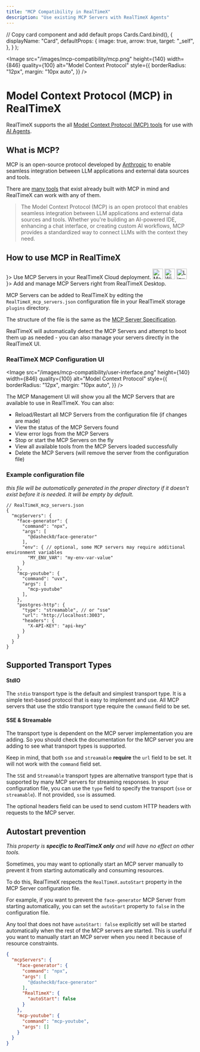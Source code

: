 ```yaml
---
title: "MCP Compatibility in RealTimeX"
description: "Use existing MCP Servers with RealTimeX Agents"
---
```



  // Copy card component and add default props
  Cards.Card.bind(),
  {
    displayName: "Card",
    defaultProps: {
      image: true,
      arrow: true,
      target: "_self",
    },
  }
);

<Image
  src="/images/mcp-compatibility/mcp.png"
  height={140}
  width={846}
  quality={100}
  alt="Model Context Protocol"
  style={{
    borderRadius: "12px",
    margin: "10px auto",
  }}
/>

# Model Context Protocol (MCP) in RealTimeX

RealTimeX supports the all [Model Context Protocol (MCP) tools](https://github.com/modelcontextprotocol/modelcontextprotocol) for use with [AI Agents](/agent/overview).

## What is MCP?

MCP is an open-source protocol developed by [Anthropic](https://www.anthropic.com/) to enable seamless integration between LLM applications and external data sources and tools.

There are [many tools](https://github.com/modelcontextprotocol/servers) that exist already built with MCP in mind and RealTimeX can work with any of them.

> The Model Context Protocol (MCP) is an open protocol that enables seamless integration between LLM applications and external data sources and tools. Whether you're building an AI-powered IDE, enhancing a chat interface, or creating custom AI workflows, MCP provides a standardized way to connect LLMs with the context they need.

## How to use MCP in RealTimeX

<div style={{
  display: "grid",
  gridTemplateColumns: "repeat(auto-fit, minmax(280px, 1fr))",
  gap: "1.2rem",
  margin: "2rem 0 2.2rem 0"
}}>
  <FeatureCard title="RealTimeX Cloud" href="./mcp-compatibility/cloud" icon={
    <img
      src="/images/os/clouds.svg"
      alt="Cloud"
      width="52"
      height="52"
      style={{
        display: "block",
        background: "#fff",
        borderRadius: "0.8em",
        boxShadow: "0 0 0 1px #eee",
        padding: "12px"
      }}
    />
  }>
    Use MCP Servers in your RealTimeX Cloud deployment.
  </FeatureCard>
  <FeatureCard title="RealTimeX Desktop" href="./mcp-compatibility/desktop" icon={
    <div style={{
      display: "flex",
      gap: "10px",
      alignItems: "center",
      background: "#fff",
      borderRadius: "0.8em",
      boxShadow: "0 0 0 1px #eee",
      padding: "8px 14px"
    }}>
      <img src="/images/os/apple.svg" alt="MacOs" width="28" height="28" style={{display: "block"}} />
      <img src="/images/os/windows.svg" alt="Windows" width="28" height="28" style={{display: "block"}} />
      <img src="/images/os/linux.svg" alt="Linux" width="28" height="28" style={{display: "block"}} />
    </div>
  }>
    Add and manage MCP Servers right from RealTimeX Desktop.
  </FeatureCard>
</div>


MCP Servers can be added to RealTimeX by editing the `RealTimeX_mcp_servers.json` configuration file in your RealTimeX storage `plugins` directory.

The structure of the file is the same as the [MCP Server Specification](https://github.com/modelcontextprotocol/servers?tab=readme-ov-file#using-an-mcp-client).

RealTimeX will automatically detect the MCP Servers and attempt to boot them up as needed - you can also manage your servers directly in the RealTimeX UI.

### RealTimeX MCP Configuration UI

<Image
  src="/images/mcp-compatibility/user-interface.png"
  height={140}
  width={846}
  quality={100}
  alt="Model Context Protocol"
  style={{
    borderRadius: "12px",
    margin: "10px auto",
  }}
/>

The MCP Management UI will show you all the MCP Servers that are available to use in RealTimeX. You can also:
- Reload/Restart all MCP Servers from the configuration file (if changes are made)
- View the status of the MCP Servers found
- View error logs from the MCP Servers
- Stop or start the MCP Servers on the fly
- View all available tools from the MCP Servers loaded successfully
- Delete the MCP Servers (will remove the server from the configuration file)

### Example configuration file

_this file will be automatically generated in the proper directory if it doesn't exist before it is needed. It will be empty by default._

```json5
// RealTimeX_mcp_servers.json
{
  "mcpServers": {
    "face-generator": {
      "command": "npx",
      "args": [
        "@dasheck0/face-generator"
      ],
      "env": { // optional, some MCP servers may require additional environment variables
        "MY_ENV_VAR": "my-env-var-value"
      }
    },
    "mcp-youtube": {
      "command": "uvx",
      "args": [
        "mcp-youtube"
      ],
    },
    "postgres-http": {
      "type": "streamable", // or "sse"
      "url": "http://localhost:3003",
      "headers": {
        "X-API-KEY": "api-key"
      }
    }
  }
}
```

## Supported Transport Types

#### StdIO

The `stdio` transport type is the default and simplest transport type. It is a simple text-based protocol that is easy to implement and use.
All MCP servers that use the stdio transport type require the `command` field to be set.

#### SSE & Streamable

<Callout type="info">
  The transport type is dependent on the MCP server implementation you are adding. So you should check the documentation for the MCP server you are adding to see what transport types is supported.
  
  Keep in mind, that both `sse` and `streamable` **require** the `url` field to be set. It will not work with the `command` field set.
</Callout>

The `SSE` and `Streamable` transport types are alternative transport type that is supported by many MCP servers for streaming responses.
In your configuration file, you can use the `type` field to specify the transport (`sse` or `streamable`). If not provided, `sse` is assumed.

The optional headers field can be used to send custom HTTP headers with requests to the MCP server.

## Autostart prevention

_This property is **specific to RealTimeX only** and will have no effect on other tools._

Sometimes, you may want to optionally start an MCP server manually to prevent it from starting automatically and consuming resources.

To do this, RealTimeX respects the `RealTimeX.autoStart` property in the MCP Server configuration file.

For example, if you want to prevent the `face-generator` MCP Server from starting automatically, you can set the `autoStart` property to `false` in the configuration file.

Any tool that does not have `autoStart: false` explicitly set will be started automatically when the rest of the MCP servers are started. This is useful if you want to manually start an MCP server when you need it because of resource constraints.

```json
{
  "mcpServers": {
    "face-generator": {
      "command": "npx",
      "args": [
        "@dasheck0/face-generator"
      ],
      "RealTimeX": {
        "autoStart": false
      }
    },
    "mcp-youtube": {
      "command": "mcp-youtube",
      "args": []
    }
  }
}
```
